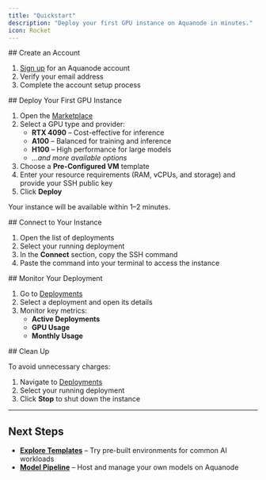 ```yaml
---
title: "Quickstart"
description: "Deploy your first GPU instance on Aquanode in minutes."
icon: Rocket
---
```



<Steps>
<Step>
## Create an Account

1. [Sign up](https://console.aquanode.io/login) for an Aquanode account  
2. Verify your email address  
3. Complete the account setup process  
</Step>

<Step>
## Deploy Your First GPU Instance

1. Open the [Marketplace](https://console.aquanode.io/marketplace)  
2. Select a GPU type and provider:  
   - **RTX 4090** – Cost-effective for inference  
   - **A100** – Balanced for training and inference  
   - **H100** – High performance for large models  
   - *...and more available options*  
3. Choose a **Pre-Configured VM** template  
4. Enter your resource requirements (RAM, vCPUs, and storage) and provide your SSH public key  
5. Click **Deploy**  

Your instance will be available within 1–2 minutes.  
</Step>

<Step>
## Connect to Your Instance

1. Open the list of deployments  
2. Select your running deployment  
3. In the **Connect** section, copy the SSH command  
4. Paste the command into your terminal to access the instance  
</Step>

<Step>
## Monitor Your Deployment

1. Go to [Deployments](https://console.aquanode.io/deployments)  
2. Select a deployment and open its details  
3. Monitor key metrics:  
   - **Active Deployments**  
   - **GPU Usage**  
   - **Monthly Usage**  
</Step>

<Step>
## Clean Up

To avoid unnecessary charges:  

1. Navigate to [Deployments](https://console.aquanode.io/deployments)  
2. Select your running deployment  
3. Click **Stop** to shut down the instance  
</Step>
</Steps>

---

## Next Steps

- **[Explore Templates](/docs/cloud-features/templates)** – Try pre-built environments for common AI workloads  
- **[Model Pipeline](/docs/models/hosting-huggingface-model)** – Host and manage your own models on Aquanode  
